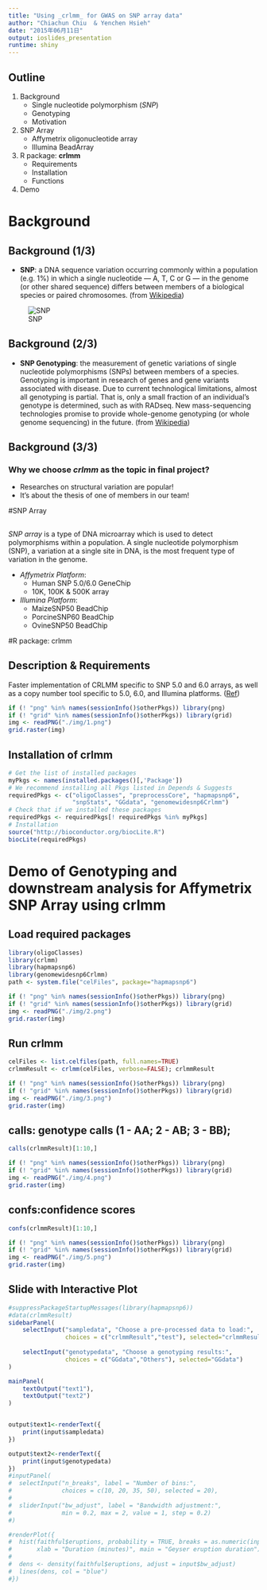 ```yaml
---
title: "Using _crlmm_ for GWAS on SNP array data"
author: "Chiachun Chiu  & Yenchen Hsieh"
date: "2015年06月11日"
output: ioslides_presentation
runtime: shiny
---
```


## Outline

1. Background
    * Single nucleotide polymorphism (_SNP_)
    * Genotyping
    * Motivation
2. SNP Array
    * Affymetrix oligonucleotide array
    * Illumina BeadArray
3. R package: **crlmm**
    * Requirements
    * Installation
    * Functions
4. Demo

# Background

## Background (1/3)
+ **SNP**: a DNA sequence variation occurring commonly within a population (e.g. 1%) in which a single nucleotide — A, T, C or G — in the genome (or other shared sequence) differs between members of a biological species or paired chromosomes. (from [Wikipedia](http://en.wikipedia.org/wiki/Single-nucleotide_polymorphism))

![SNP](http://upload.wikimedia.org/wikipedia/commons/thumb/2/2e/Dna-SNP.svg/457px-Dna-SNP.svg.png)

## Background (2/3)
+ **SNP Genotyping**: the measurement of genetic variations of single nucleotide polymorphisms (SNPs) between members of a species. Genotyping is important in research of genes and gene variants associated with disease. Due to current technological limitations, almost all genotyping is partial. That is, only a small fraction of an individual’s genotype is determined, such as with RADseq. New mass-sequencing technologies promise to provide whole-genome genotyping (or whole genome sequencing) in the future. (from [Wikipedia](http://en.wikipedia.org/wiki/SNP_genotyping))

## Background (3/3)
### Why we choose *crlmm* as the topic in final project?
+ Researches on structural variation are popular!
+ It's about the thesis of one of members in our team!

#SNP Array

##
*SNP array* is a type of DNA microarray which is used to detect polymorphisms within a population. A single nucleotide polymorphism (SNP), a variation at a single site in DNA, is the most frequent type of variation in the genome.

+ *Affymetrix Platform*:
    - Human SNP 5.0/6.0 GeneChip
    - 10K, 100K & 500K array
    
+ *Illumina Platform*:
    - MaizeSNP50 BeadChip
    - PorcineSNP60 BeadChip
    - OvineSNP50 BeadChip

#R package: crlmm

## Description & Requirements
Faster implementation of CRLMM specific to SNP 5.0 and 6.0 arrays, as well as a copy number tool specific to 5.0, 6.0, and Illumina platforms. ([Ref](http://www.jstatsoft.org/v40/i12/))

```r
if (! "png" %in% names(sessionInfo()$otherPkgs)) library(png)
if (! "grid" %in% names(sessionInfo()$otherPkgs)) library(grid)
img <- readPNG("./img/1.png")
grid.raster(img)
```

## Installation of crlmm

```r
# Get the list of installed packages
myPkgs <- names(installed.packages()[,'Package'])
# We recommend installing all Pkgs listed in Depends & Suggests
requiredPkgs <- c("oligoClasses", "preprocessCore", "hapmapsnp6", 
                  "snpStats", "GGdata", "genomewidesnp6Crlmm")
# Check that if we installed these packages
requiredPkgs <- requiredPkgs[! requiredPkgs %in% myPkgs]
# Installation
source("http://bioconductor.org/biocLite.R")
biocLite(requiredPkgs)
```

# Demo of Genotyping and downstream analysis for Affymetrix SNP Array using crlmm

## Load required packages
```r
library(oligoClasses)
library(crlmm)
library(hapmapsnp6)
library(genomewidesnp6Crlmm)
path <- system.file("celFiles", package="hapmapsnp6")
```
```r
if (! "png" %in% names(sessionInfo()$otherPkgs)) library(png)
if (! "grid" %in% names(sessionInfo()$otherPkgs)) library(grid)
img <- readPNG("./img/2.png")
grid.raster(img)
```

## Run crlmm
```r
celFiles <- list.celfiles(path, full.names=TRUE)
crlmmResult <- crlmm(celFiles, verbose=FALSE); crlmmResult
```
```r
if (! "png" %in% names(sessionInfo()$otherPkgs)) library(png)
if (! "grid" %in% names(sessionInfo()$otherPkgs)) library(grid)
img <- readPNG("./img/3.png")
grid.raster(img)
```

## calls: genotype calls (1 - AA; 2 - AB; 3 - BB);
```r
calls(crlmmResult)[1:10,]
```
```r
if (! "png" %in% names(sessionInfo()$otherPkgs)) library(png)
if (! "grid" %in% names(sessionInfo()$otherPkgs)) library(grid)
img <- readPNG("./img/4.png")
grid.raster(img)
```

## confs:confidence scores
```r
confs(crlmmResult)[1:10,]
```
```r
if (! "png" %in% names(sessionInfo()$otherPkgs)) library(png)
if (! "grid" %in% names(sessionInfo()$otherPkgs)) library(grid)
img <- readPNG("./img/5.png")
grid.raster(img)
```

## Slide with Interactive Plot

```r
#suppressPackageStartupMessages(library(hapmapsnp6))
#data(crlmmResult)
sidebarPanel(
    selectInput("sampledata", "Choose a pre-processed data to load:", 
                choices = c("crlmmResult","test"), selected="crlmmResult"),
    
    selectInput("genotypedata", "Choose a genotyping results:",
                choices = c("GGdata","Others"), selected="GGdata")
)

mainPanel(
    textOutput("text1"),
    textOutput("text2")
)


output$text1<-renderText({
    print(input$sampledata)
})

output$text2<-renderText({
    print(input$genotypedata)
})
#inputPanel(
#  selectInput("n_breaks", label = "Number of bins:",
#              choices = c(10, 20, 35, 50), selected = 20),
#  
#  sliderInput("bw_adjust", label = "Bandwidth adjustment:",
#              min = 0.2, max = 2, value = 1, step = 0.2)
#)

#renderPlot({
#  hist(faithful$eruptions, probability = TRUE, breaks = as.numeric(input$n_breaks),
#       xlab = "Duration (minutes)", main = "Geyser eruption duration")
#  
#  dens <- density(faithful$eruptions, adjust = input$bw_adjust)
#  lines(dens, col = "blue")
#})
```
